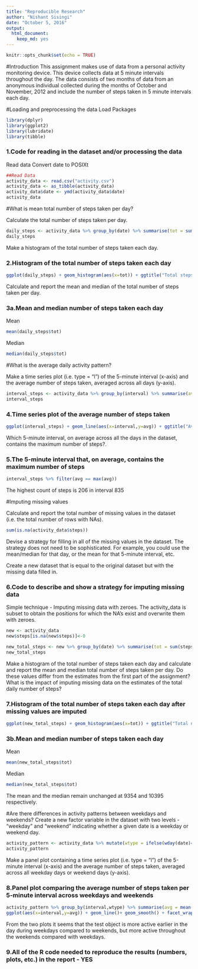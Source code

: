 ---
title: "Reproducible Research"
author: "Nishant Sisingi"
date: "October 5, 2016"
output: 
  html_document: 
    keep_md: yes
---

```{r setup, include=FALSE}
knitr::opts_chunk$set(echo = TRUE)
```

#Introduction
This assignment makes use of data from a personal activity monitoring device. This device collects data at 5 minute intervals throughout the day. The data consists of two months of data from an anonymous individual collected during the months of October and November, 2012 and include the number of steps taken in 5 minute intervals each day.

#Loading and preprocessing the data
Load Packages
```{r, message=FALSE}
library(dplyr)
library(ggplot2)
library(lubridate)
library(tibble)
```

### 1.Code for reading in the dataset and/or processing the data
Read data
Convert date to POSIXt
```{r}
##Read Data
activity_data <- read.csv("activity.csv")
activity_data <- as_tibble(activity_data)
activity_data$date <- ymd(activity_data$date)
activity_data
```

#What is mean total number of steps taken per day?

Calculate the total number of steps taken per day.

```{r}
daily_steps <- activity_data %>% group_by(date) %>% summarise(tot = sum(steps,na.rm=T))
daily_steps
```

Make a histogram of the total number of steps taken each day.

### 2.Histogram of the total number of steps taken each day
```{r, message=FALSE}
ggplot(daily_steps) + geom_histogram(aes(x=tot)) + ggtitle("Total steps taken each day")
```

Calculate and report the mean and median of the total number of steps taken per day.

### 3a.Mean and median number of steps taken each day
Mean
```{r}
mean(daily_steps$tot)
```

Median
```{r}
median(daily_steps$tot)
```

#What is the average daily activity pattern?

Make a time series plot (i.e. type = "l") of the 5-minute interval (x-axis) and the average number of steps taken, averaged across all days (y-axis).
```{r}
interval_steps <- activity_data %>% group_by(interval) %>% summarise(avg = mean(steps,na.rm=T))
interval_steps
```

### 4.Time series plot of the average number of steps taken
```{r}
ggplot(interval_steps) + geom_line(aes(x=interval,y=avg)) + ggtitle("Avg steps taken each day")
```

Which 5-minute interval, on average across all the days in the dataset, contains the maximum number of steps?.

### 5.The 5-minute interval that, on average, contains the maximum number of steps
```{r}
interval_steps %>% filter(avg == max(avg))
```
The highest count of steps is 206 in interval 835

#Imputing missing values

Calculate and report the total number of missing values in the dataset (i.e. the total number of rows with NAs).
```{r}
sum(is.na(activity_data$steps))
```

Devise a strategy for filling in all of the missing values in the dataset. The strategy does not need to be sophisticated. For example, you could use the mean/median for that day, or the mean for that 5-minute interval, etc.

Create a new dataset that is equal to the original dataset but with the missing data filled in.

### 6.Code to describe and show a strategy for imputing missing data
Simple technique - Imputing missing data with zeroes. 
The activity_data is subset to obtain the positions for which the NA's exist and overwrite them with zeroes.
```{r}
new <- activity_data
new$steps[is.na(new$steps)]<-0
```
```{r}
new_total_steps <- new %>% group_by(date) %>% summarise(tot = sum(steps))
new_total_steps
```

Make a histogram of the total number of steps taken each day and calculate and report the mean and median total number of steps taken per day. Do these values differ from the estimates from the first part of the assignment? What is the impact of imputing missing data on the estimates of the total daily number of steps?

### 7.Histogram of the total number of steps taken each day after missing values are imputed   
```{r, message=FALSE}
ggplot(new_total_steps) + geom_histogram(aes(x=tot)) + ggtitle("Total no. of steps taken each day")
```

### 3b.Mean and median number of steps taken each day
Mean
```{r}
mean(new_total_steps$tot)
```

Median
```{r}
median(new_total_steps$tot)
```
The mean and the median remain unchanged at 9354 and 10395 respectively.

#Are there differences in activity patterns between weekdays and weekends?
Create a new factor variable in the dataset with two levels - "weekday" and "weekend" indicating whether a given date is a weekday or weekend day.

```{r}
activity_pattern <- activity_data %>% mutate(wtype = ifelse(wday(date)==1 | wday(date)==7,"weekend","weekday"))
activity_pattern
```

Make a panel plot containing a time series plot (i.e. type = "l") of the 5-minute interval (x-axis) and the average number of steps taken, averaged across all weekday days or weekend days (y-axis).

### 8.Panel plot comparing the average number of steps taken per 5-minute interval across weekdays and weekends
```{r}
activity_pattern %>% group_by(interval,wtype) %>% summarise(avg = mean(steps,na.rm=T)) %>%
ggplot(aes(x=interval,y=avg)) + geom_line()+ geom_smooth() + facet_wrap(~wtype,ncol = 1,nrow = 2) + ggtitle("Weekday vs Weekend Activity Comparisions")
```

From the two plots it seems that the test object is more active earlier in the day during weekdays compared to weekends, but more active throughout the weekends compared with weekdays.

### 9.All of the R code needed to reproduce the results (numbers, plots, etc.) in the report - YES





























